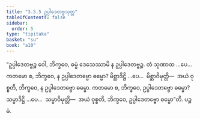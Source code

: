```yaml
---
title: "3.5.5 ဥပ္ပါဒေတဗ္ဗသုတ္တ"
tableOfContents: false
sidebar:
  order: 5
type: "tipitaka"
basket: "su"
book: "a10"
---
```



<DynamicBreadcrumb />

<Division number="149" book="a10" e="ch" v="17" p="456">

<Paragraph number="1137" book="a10">
“ဥပ္ပါဒေတဗ္ဗဉ္စ ဝေါ, ဘိက္ခဝေ, ဓမ္မံ ဒေသေဿာမိ န ဥပ္ပါဒေတဗ္ဗဉ္စ. တံ သုဏာထ …ပေ…  ကတမော စ, ဘိက္ခဝေ, န ဥပ္ပါဒေတဗ္ဗော ဓမ္မော? မိစ္ဆာဒိဋ္ဌိ …ပေ…  မိစ္ဆာဝိမုတ္တိ—  အယံ ဝုစ္စတိ, ဘိက္ခဝေ, န ဥပ္ပါဒေတဗ္ဗော ဓမ္မော. ကတမော စ, ဘိက္ခဝေ, ဥပ္ပါဒေတဗ္ဗော ဓမ္မော? သမ္မာဒိဋ္ဌိ …ပေ…  သမ္မာဝိမုတ္တိ—  အယံ ဝုစ္စတိ, ဘိက္ခဝေ, ဥပ္ပါဒေတဗ္ဗော ဓမ္မော”တိ.

</Paragraph>
</Division>

<Paragraph number="1138" type="center" book="a10">
ပဉ္စမံ.
</Paragraph>